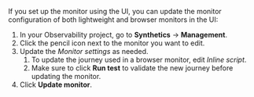 


If you <DocLink id="serverlessObservabilitySyntheticsGetStartedUi">set up the monitor using the UI</DocLink>,
you can update the monitor configuration of both lightweight and browser monitors
in the UI:

1. In your Observability project, go to **Synthetics** → **Management**.
1. Click the pencil icon next to the monitor you want to edit.
1. Update the _Monitor settings_ as needed.
    1. To update the journey used in a browser monitor, edit _Inline script_.
    1. Make sure to click **Run test** to validate the new journey before updating the monitor.
1. Click **Update monitor**.

